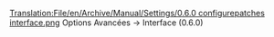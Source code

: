 [[Translation:File/en/Archive/Manual/Settings/0.6.0 configurepatches interface.png]]
Options Avancées -> Interface (0.6.0)
